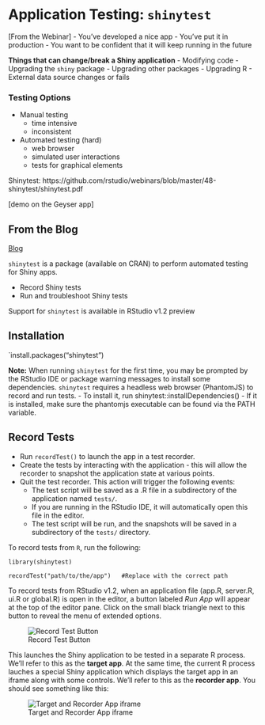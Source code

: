 # Application Testing: `shinytest`

[From the Webinar]
- You've developed a nice app
- You've put it in production
- You want to be confident that it will keep running in the future

**Things that can change/break a Shiny application**
- Modifying code
- Upgrading the `shiny` package
- Upgrading other packages
- Upgrading R
- External data source changes or fails

### Testing Options

- Manual testing
  - time intensive
  - inconsistent
- Automated testing (hard)
  - web browser
  - simulated user interactions
  - tests for graphical elements

Shinytest: https://github.com/rstudio/webinars/blob/master/48-shinytest/shinytest.pdf

[demo on the Geyser app]


## From the Blog

[Blog](https://resources.rstudio.com/rstudio-blog/shinytest-automated-testing-for-shiny-apps)

`shinytest` is a package (available on CRAN) to perform automated testing for Shiny apps.

- Record Shiny tests
- Run and troubleshoot Shiny tests

Support for `shinytest` is available in RStudio v1.2 preview

## Installation 

`install.packages("shinytest")

**Note:** When running `shinytest` for the first time, you may be prompted by the RStudio IDE or package warning messages to install some dependencies. `shinytest` requires a headless web browser (PhantomJS) to record and run tests.
- To install it, run shinytest::installDependencies()
- If it is installed, make sure the phantomjs executable can be found via the PATH variable. 


## Record Tests

- Run `recordTest()` to launch the app in a test recorder. 
- Create the tests by interacting with the application - this will allow the recorder to snapshot the application state at various points.
- Quit the test recorder. This action will trigger the following events:
  - The test script will be saved as a .R file in a subdirectory of the application named `tests/`.
  - If you are running in the RStudio IDE, it will automatically open this file in the editor.
  - The test script will be run, and the snapshots will be saved in a subdirectory of the `tests/` directory.
  
To record tests from `R`, run the following:

```
library(shinytest)

recordTest("path/to/the/app")   #Replace with the correct path
```

To record tests from RStudio v1.2, when an application file (app.R, server.R, ui.R or global.R) is open in the editor, a button labeled _Run App_ will appear at the top of the editor pane. Click on the small black triangle next to this button to reveal the menu of extended options. 

![Record Test Button](imgs/testing/record_test_button.png)

This launches the Shiny application to be tested in a separate R process. We'll refer to this as the **target app**. At the same time, the current R process lauches a special Shiny application which displays the target app in an iframe along with some controls. We'll refer to this as the **recorder app**. You should see something like this:

![Target and Recorder App iframe](imgs/testing/recorder_and_target.png)



